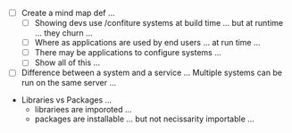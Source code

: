 - [ ] Create a mind map def ...
	- [ ] Showing devs use /confiture systems at build time ... but at runtime ... they churn ...
	- [ ] Where as applications are used by end users ... at run time ...
	- [ ] There may be applications to configure systems ...
	- [ ] Show all of this ...

- [ ] Difference between a system and a service ... 
    Multiple systems can be run on the same server ...
- Libraries vs Packages ... 
    - librariees are imporoted ...
    - packages are installable ... but not necissarity importable ...